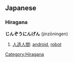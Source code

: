 ==Japanese==

===Hiragana===
[[Category:Hiragana]]
'''じんぞうにんげん''' (jinzōningen)

# [[人造人間]]: [[android]], [[robot]]